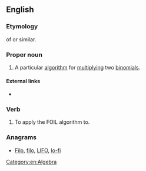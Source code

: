 {{also|foil}}
==English==
{{examples-right|width=35%|examples=To multiply <math>(2x+4)(4x+3y)</math>:
* The first terms multiply to <math>2x4x=8x^2</math>;
* the outer terms to <math>2x3y=6xy</math>;
* the inner terms to <math>4(4x)=16x</math>; and
* the last terms to <math>4(3y)=12y</math>.
Thus the product is <math>8x^2+6xy+16x+12y</math>.}}
===Etymology===
{{acronym}} of {{term|first}} {{term|outer}} {{term|inner}} {{term|last}} or similar.
===Proper noun===
{{en-proper noun}}

# A particular [[algorithm]] for [[multiply]]ing two [[binomial]]s.

====External links====
* {{pedia|FOIL method}}

===Verb===
{{en-verb}}

# {{transitive}} To apply the FOIL algorithm to.

===Anagrams===
* [[Filo#English|Filo]], [[filo#English|filo]], [[LIFO#English|LIFO]], [[lo-fi#English|lo-fi]]

[[Category:en:Algebra]]
